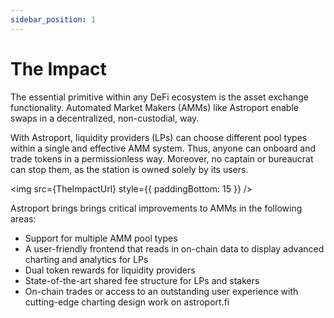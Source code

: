 ```yaml
---
sidebar_position: 1
---
```



# The Impact

The essential primitive within any DeFi ecosystem is the asset exchange functionality. Automated Market Makers (AMMs) like Astroport enable swaps in a decentralized, non-custodial, way. 

With Astroport, liquidity providers (LPs) can choose different pool types within a single and effective AMM system. Thus, anyone can onboard and trade tokens in a permissionless way. Moreover, no captain or bureaucrat can stop them, as the station is owned solely by its users.

<img src={TheImpactUrl} style={{ paddingBottom: 15 }} />

Astroport brings brings critical improvements to AMMs in the following areas:

- Support for multiple AMM pool types
- A user-friendly frontend that reads in on-chain data to display advanced charting and analytics for LPs
- Dual token rewards for liquidity providers
- State-of-the-art shared fee structure for LPs and stakers
- On-chain trades or access to an outstanding user experience with cutting-edge charting design work on astroport.fi
